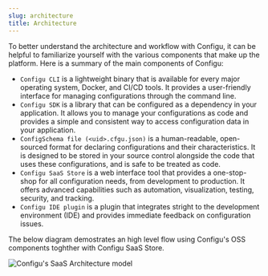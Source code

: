```yaml
---
slug: architecture
title: Architecture
---
```


To better understand the architecture and workflow with Configu, it can be helpful to familiarize yourself with the various components that make up the platform. Here is a summary of the main components of Configu:

- `Configu CLI` is a lightweight binary that is available for every major operating system, Docker, and CI/CD tools. It provides a user-friendly interface for managing configurations through the command line.
- `Configu SDK` is a library that can be configured as a dependency in your application. It allows you to manage your configurations as code and provides a simple and consistent way to access configuration data in your application.
- `ConfigSchema file (<uid>.cfgu.json)` is a human-readable, open-sourced format for declaring configurations and their characteristics. It is designed to be stored in your source control alongside the code that uses these configurations, and is safe to be treated as code.
- `Configu SaaS Store` is a web interface tool that provides a one-stop-shop for all configuration needs, from development to production. It offers advanced capabilities such as automation, visualization, testing, security, and tracking.
- `Configu IDE plugin` is a plugin that integrates stright to the development environment (IDE) and provides immediate feedback on configuration issues.

The below diagram demostrates an high level flow using Configu's OSS components toghther with Configu SaaS Store.

![Configu's SaaS Architecture model](./architecture-diagramm.jpg)
